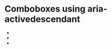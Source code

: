 
<Meta title="Concepts/Developer/Accessibility/ActiveDescendantComboboxes/List of Comboboxes" />

# Comboboxes using aria-activedescendant

- <FullscreenLink
    content="Combobox opening grid with composite navigation and entire row narration (Variant A)"
    parent={parentPath}
    story="grid-active-descendant-combobox-composite-navigation-row-narration"
  />
- <FullscreenLink
    content="Combobox opening grid with composite navigation and first cell narration (Variant B)"
    parent={parentPath}
    story="grid-active-descendant-combobox-composite-navigation"
  />
- <FullscreenLink
    content="Combobox opening grid with cell navigation (Variant C)"
    parent={parentPath}
    story="grid-active-descendant-combobox-cell-navigation"
  />
